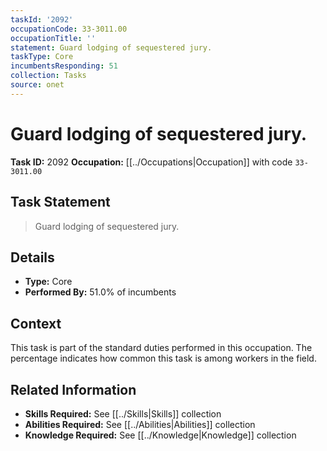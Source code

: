 ```yaml
---
taskId: '2092'
occupationCode: 33-3011.00
occupationTitle: ''
statement: Guard lodging of sequestered jury.
taskType: Core
incumbentsResponding: 51
collection: Tasks
source: onet
---
```

# Guard lodging of sequestered jury.

**Task ID:** 2092
**Occupation:** [[../Occupations|Occupation]] with code `33-3011.00`

## Task Statement

> Guard lodging of sequestered jury.

## Details

- **Type:** Core
- **Performed By:** 51.0% of incumbents

## Context

This task is part of the standard duties performed in this occupation. The percentage indicates how common this task is among workers in the field.

## Related Information

- **Skills Required:** See [[../Skills|Skills]] collection
- **Abilities Required:** See [[../Abilities|Abilities]] collection
- **Knowledge Required:** See [[../Knowledge|Knowledge]] collection
